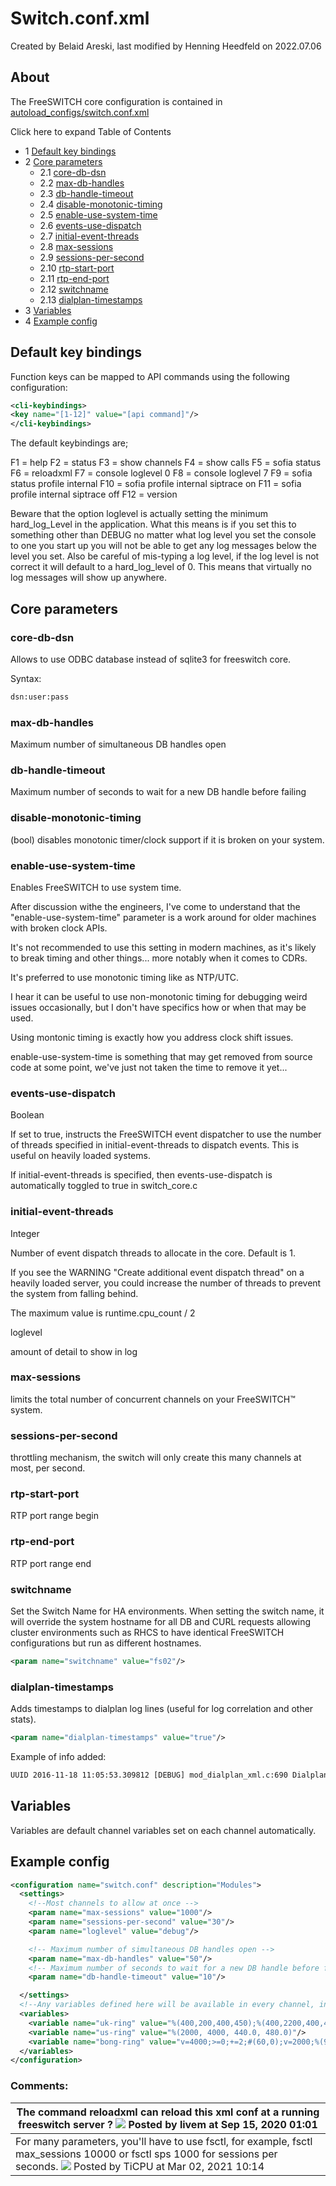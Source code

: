 
# Switch.conf.xml 

 Created by  Belaid Areski, last modified by  Henning Heedfeld on 2022.07.06

## About

The FreeSWITCH core configuration is contained in [autoload\_configs/switch.conf.xml](http://git.freeswitch.org/git/freeswitch/tree/conf/vanilla/autoload%5Fconfigs/switch.conf.xml)

Click here to expand Table of Contents

* 1 [Default key bindings](#-default-key-bindings-)
* 2 [Core parameters](#-core-parameters-)  
   * 2.1 [core-db-dsn](#-core-db-dsn-)  
   * 2.2 [max-db-handles](#max-db-handles-)  
   * 2.3 [db-handle-timeout](#-db-handle-timeout-)  
   * 2.4 [disable-monotonic-timing](#-disable-monotonic-timing-)  
   * 2.5 [enable-use-system-time](#-enable-use-system-time-)  
   * 2.6 [events-use-dispatch](#events-use-dispatch)  
   * 2.7 [initial-event-threads](#-initial-event-threads-)  
   * 2.8 [max-sessions](#-max-sessions-)  
   * 2.9 [sessions-per-second](#-sessions-per-second-)  
   * 2.10 [rtp-start-port](#-rtp-start-port-)  
   * 2.11 [rtp-end-port](#-rtp-end-port-)  
   * 2.12 [switchname](#switchname)  
   * 2.13 [dialplan-timestamps](#dialplan-timestamps)
* 3 [Variables](#-variables-)
* 4 [Example config](#example-config)

##  Default key bindings 

Function keys can be mapped to API commands using the following configuration:

```xml
<cli-keybindings>
<key name="[1-12]" value="[api command]"/>
</cli-keybindings>
```

The default keybindings are;

F1 = help
F2 = status
F3 = show channels
F4 = show calls
F5 = sofia status
F6 = reloadxml
F7 = console loglevel 0
F8 = console loglevel 7
F9 = sofia status profile internal
F10 = sofia profile internal siptrace on
F11 = sofia profile internal siptrace off
F12 = version

Beware that the option loglevel is actually setting the minimum hard\_log\_Level in the application. What this means is if you set this to something other than DEBUG no matter what log level you set the console to one you start up you will not be able to get any log messages below the level you set. Also be careful of mis-typing a log level, if the log level is not correct it will default to a hard\_log\_level of 0\. This means that virtually no log messages will show up anywhere.

##  Core parameters 

###  core-db-dsn 

Allows to use ODBC database instead of sqlite3 for freeswitch core.

Syntax:

```xml
dsn:user:pass
```

### max-db-handles 

Maximum number of simultaneous DB handles open

###  db-handle-timeout 

Maximum number of seconds to wait for a new DB handle before failing

###  disable-monotonic-timing 

(bool) disables monotonic timer/clock support if it is broken on your system.

###  enable-use-system-time 

Enables FreeSWITCH to use system time.

After discussion withe the engineers, I've come to understand that the "enable-use-system-time" parameter is a work around for older machines with broken clock APIs.

It's not recommended to use this setting in modern machines, as it's likely to break timing and other things... more notably when it comes to CDRs.

It's preferred to use monotonic timing like as NTP/UTC.  
  
I hear it can be useful to use non-monotonic timing for debugging weird issues occasionally, but I don't have specifics how or when that may be used.

Using montonic timing is exactly how you address clock shift issues.

  
enable-use-system-time is something that may get removed from source code at some point, we've just not taken the time to remove it yet...

  
### events-use-dispatch

Boolean

If set to true, instructs the FreeSWITCH event dispatcher to use the number of threads specified in initial-event-threads to dispatch events. This is useful on heavily loaded systems.

If initial-event-threads is specified, then events-use-dispatch is automatically toggled to true in switch\_core.c

  
###  initial-event-threads 

Integer

Number of event dispatch threads to allocate in the core. Default is 1.

If you see the WARNING "Create additional event dispatch thread" on a heavily loaded server, you could increase the number of threads to prevent the system from falling behind.

The maximum value is runtime.cpu\_count / 2

loglevel

amount of detail to show in log

###  max-sessions 

limits the total number of concurrent channels on your FreeSWITCH™ system.

###  sessions-per-second 

throttling mechanism, the switch will only create this many channels at most, per second.

###  rtp-start-port 

RTP port range begin

###  rtp-end-port 

RTP port range end

### switchname

Set the Switch Name for HA environments. When setting the switch name, it will override the system hostname for all DB and CURL requests allowing cluster environments such as RHCS to have identical FreeSWITCH configurations but run as different hostnames.

```xml
<param name="switchname" value="fs02"/>
```

  
### dialplan-timestamps

Adds timestamps to dialplan log lines (useful for log correlation and other stats).

```xml
<param name="dialplan-timestamps" value="true"/>
```

Example of info added:

```xml
UUID 2016-11-18 11:05:53.309812 [DEBUG] mod_dialplan_xml.c:690 Dialplan: LOGDATA
```

  
##  Variables 

Variables are default channel variables set on each channel automatically.

  
## Example config

```xml
<configuration name="switch.conf" description="Modules">
  <settings>
    <!--Most channels to allow at once -->
    <param name="max-sessions" value="1000"/>
    <param name="sessions-per-second" value="30"/>
    <param name="loglevel" value="debug"/>

    <!-- Maximum number of simultaneous DB handles open -->
    <param name="max-db-handles" value="50"/>
    <!-- Maximum number of seconds to wait for a new DB handle before failing -->
    <param name="db-handle-timeout" value="10"/>

  </settings>
  <!--Any variables defined here will be available in every channel, in the dialplan etc -->
  <variables>
    <variable name="uk-ring" value="%(400,200,400,450);%(400,2200,400,450)"/>
    <variable name="us-ring" value="%(2000, 4000, 440.0, 480.0)"/>
    <variable name="bong-ring" value="v=4000;>=0;+=2;#(60,0);v=2000;%(940,0,350,440)"/>
  </variables>
</configuration>
```
  
  
### Comments:

| The command **reloadxml** can reload this xml conf at a running freeswitch server ? ![](/images/icons/contenttypes/comment_16.png) Posted by livem at Sep 15, 2020 01:01                                               |
| --------------------------------------------------------------------------------------------------------------------------------------------------------------------------------------------------------------------- |
| For many parameters, you'll have to use fsctl, for example, fsctl max\_sessions 10000 or fsctl sps 1000 for sessions per seconds. ![](/images/icons/contenttypes/comment_16.png) Posted by TiCPU at Mar 02, 2021 10:14 |


